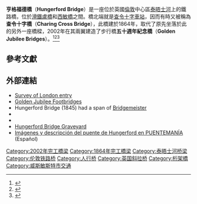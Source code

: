 {{noteTA
|G1=Country
|1=zh-cn:威斯敏斯特; zh-tw:西敏; zh-hk:西敏; zh-sg:西敏;
|2=zh-cn:大本钟; zh-tw:大笨鐘; zh-hk:大笨鐘; zh-sg:大笨钟;
|3=zh-hk:景隆街; zh-tw:坎農街; zh-cn:坎农街;
}}
{{Coord|51|30|22|N|0|07|12|W|region:GB_type:landmark|display=title}}
{{Infobox bridge|
|image = Hungerford Bridge, River Thames, London, England.jpg
|bridge_name = 亨格福德橋和五十週年紀念橋|caption = 從北面看亨格福德橋和五十週年紀念橋|official_name =
|locale= {{GBR}}[[倫敦|倫敦]]
|carries = 鐵路、行人
|crosses = [[泰晤士河|泰晤士河]]
|maint =
|open = 1864年（亨格福德橋）<br>2002年（五十週年紀念橋）
|below =
|traffic =
|design = [[桁架桥|桁架桥]]
|toll =
|mainspan =
|length =
|width =
}}

'''亨格福德橋'''（'''Hungerford Bridge'''）是一座位於英國[[倫敦|倫敦]]中心區[[泰晤士河|泰晤士河]]上的鐵路橋，位於[[滑鐵盧橋|滑鐵盧橋]]和[[西敏橋|西敏橋]]之間。橋北端就是[[查令十字車站|查令十字車站]]，因而有時又被稱為'''查令十字橋'''（'''Charing Cross Bridge'''），此橋建於1864年，取代了原先坐落於此的另外一座橋樑，2002年在其兩翼建造了步行橋'''五十週年紀念橋'''（'''Golden Jubilee Bridges'''）。<ref name="British History">{{cite web | url = http://www.british-history.ac.uk/report.aspx?compid=47042 | title = Hungerford or Charing Cross Bridge | accessdate = 26 February 2013 | author = Sir Howard Roberts and Walter H. Godfrey | year = 1951 | work = University of London & History of Parliament Trust | publisher = British History Online | archive-date = 2014-12-05 | archive-url = https://web.archive.org/web/20141205025400/http://www.british-history.ac.uk/report.aspx?compid=47042 | dead-url = no }}</ref><ref name="London SE1">{{cite web | url = http://www.london-se1.co.uk/news/view/580 | title = Princess opens gleaming Golden Jubilee Bridge | accessdate = 26 February 2013 | author = London SE1 Community website | date = 2 July 2003 | work = Bankside Press | archive-date = 2020-10-21 | archive-url = https://web.archive.org/web/20201021210022/https://www.london-se1.co.uk/news/view/580 | dead-url = no }}</ref><ref name="Boots">{{cite web | url = http://www.londonlogue.com/attractions-2/golden-jubilee-bridges.html | title = Golden Jubilee Bridges | accessdate = 26 February 2013 | last = Waldman | first = Melanie | date = 8 December 2010 | work = BootsnAll Travel Network | archive-url = https://web.archive.org/web/20170612082525/http://www.londonlogue.com/attractions-2/golden-jubilee-bridges.html | archive-date = 2017-06-12 | dead-url = yes }}</ref>

==參考文獻==
{{reflist}}

==外部連結==
{{Commons category|Hungerford Bridge}}
*[http://www.british-history.ac.uk/report.asp?compid=47042 Survey of London entry] {{Wayback|url=http://www.british-history.ac.uk/report.asp?compid=47042 |date=20070927231816 }}
*[http://www.lds-uk.com/projects/hungerford-bridge/ Golden Jubilee Footbridges] {{Wayback|url=http://www.lds-uk.com/projects/hungerford-bridge/ |date=20201025171003 }}
* Hungerford Bridge (1845) had a span of {{convert|676|ft|m|0}} [http://www.bridgemeister.com/bridge.php?bid=400 Bridgemeister] {{Wayback|url=http://www.bridgemeister.com/bridge.php?bid=400 |date=20200801213705 }}
*{{Structurae|id=s0002315|title=Hungerford Bridge (1845)}}
*{{Structurae|id=s0003159|title=Hungerford Bridge (1864)}}
* [http://hungerfordbridge.pbworks.com Hungerford Bridge Graveyard]
* [https://web.archive.org/web/20100512232633/http://www.puentemania.com/archives/162 Imágenes y descripción del puente de Hungerford en PUENTEMANÍA] (Español)

{{倫敦中心橋樑}}
{{Brunel}}

{{DEFAULTSORT:Hungerford Bridge And Golden Jubilee Bridges}}
[[Category:2002年完工橋梁|Category:2002年完工橋梁]]
[[Category:1864年完工橋梁|Category:1864年完工橋梁]]
[[Category:泰晤士河桥梁|Category:泰晤士河桥梁]]
[[Category:伦敦铁路桥|Category:伦敦铁路桥]]
[[Category:人行桥|Category:人行桥]]
[[Category:英国斜拉桥|Category:英国斜拉桥]]
[[Category:桁架橋|Category:桁架橋]]
[[Category:威斯敏斯特市交通|Category:威斯敏斯特市交通]]